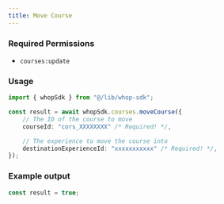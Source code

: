 ```yaml
---
title: Move Course
---
```



### Required Permissions
 - `courses:update`

### Usage

```typescript
import { whopSdk } from "@/lib/whop-sdk";

const result = await whopSdk.courses.moveCourse({
	// The ID of the course to move
	courseId: "cors_XXXXXXXX" /* Required! */,

	// The experience to move the course into
	destinationExperienceId: "xxxxxxxxxxx" /* Required! */,
});

```

### Example output

```typescript
const result = true;

```
